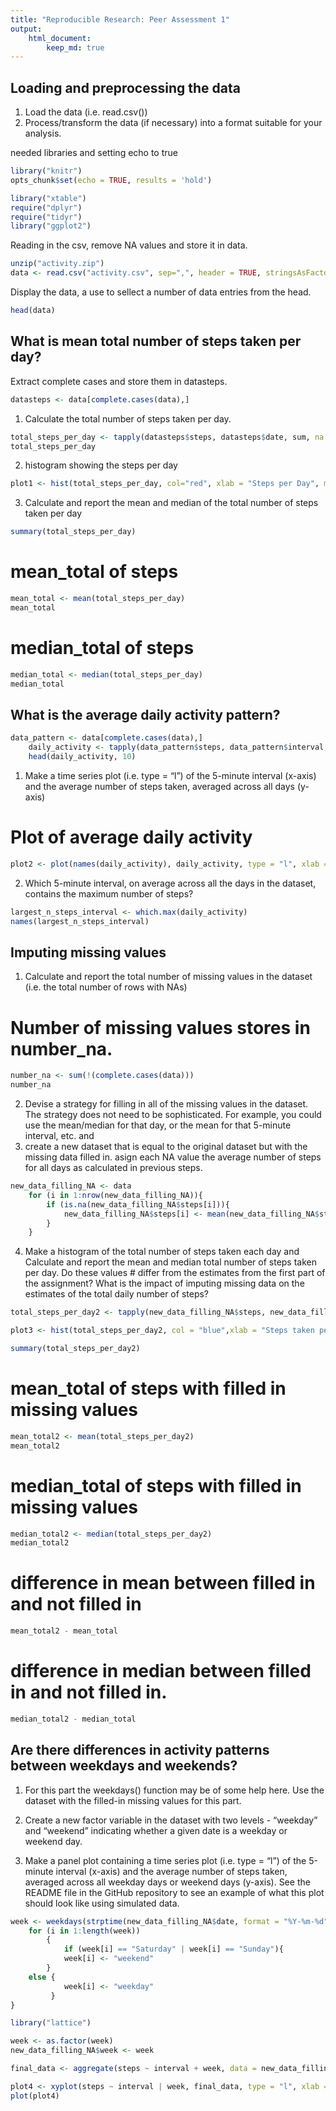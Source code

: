 ```yaml
---
title: "Reproducible Research: Peer Assessment 1"
output:
    html_document:
        keep_md: true
---
```




## Loading and preprocessing the data
 1. Load the data (i.e. read.csv())
 2. Process/transform the data (if necessary) into a format suitable for your analysis.
 
needed libraries and setting echo to true

```r
library("knitr")
opts_chunk$set(echo = TRUE, results = 'hold')
```

```r
library("xtable")
require("dplyr")
require("tidyr")
library("ggplot2")
```

 Reading in the  csv, remove NA values and store it in data.
 
```r
unzip("activity.zip")
data <- read.csv("activity.csv", sep=",", header = TRUE, stringsAsFactors = FALSE, na.strings = "NA")
```

 Display the data, a use to sellect a number of data entries from the head.
 
```r
head(data)
```


## What is mean total number of steps taken per day?

Extract complete cases and store them in datasteps.

```r
datasteps <- data[complete.cases(data),]
```

 1. Calculate the total number of steps taken per day.

```r
total_steps_per_day <- tapply(datasteps$steps, datasteps$date, sum, na.rm = TRUE)
total_steps_per_day
```

 2. histogram showing the steps per day

```r
plot1 <- hist(total_steps_per_day, col="red", xlab = "Steps per Day", main = "Number of Steps per Day")

```

 3. Calculate and report the mean and median of the total number of steps taken per day
 
```r
summary(total_steps_per_day)
```
# mean_total of steps

```r
mean_total <- mean(total_steps_per_day)
mean_total
```

# median_total of steps
```r
median_total <- median(total_steps_per_day)
median_total
```


## What is the average daily activity pattern?

```r
data_pattern <- data[complete.cases(data),]
    daily_activity <- tapply(data_pattern$steps, data_pattern$interval, mean, na.rm = TRUE)
    head(daily_activity, 10)
```

 1. Make a time series plot (i.e. type = "l") of the 5-minute interval (x-axis) and the average number of steps taken, averaged across all days (y-axis)
 
# Plot of average daily activity

```r
plot2 <- plot(names(daily_activity), daily_activity, type = "l", xlab = "5 minute Interval", ylab = "Average Number of Steps Taken Througout the Days", main = "Average Daily Activity", col = "red")

```

 2. Which 5-minute interval, on average across all the days in the dataset, contains the maximum number of steps?
 
```r
largest_n_steps_interval <- which.max(daily_activity)
names(largest_n_steps_interval)
```


## Imputing missing values

 1. Calculate and report the total number of missing values in the dataset (i.e. the total number of rows with NAs) 
 
# Number of missing values stores in number_na.

```r
number_na <- sum(!(complete.cases(data)))
number_na
```

 2. Devise a strategy for filling in all of the missing values in the dataset. The strategy does not need to be sophisticated. For example, you could use the mean/median for that day, or the mean for that 5-minute interval, etc. and 
 3. create a new dataset that is equal to the original dataset but with the missing data filled in. asign each NA value the average number of steps for all days as calculated in previous steps.
 
```r
new_data_filling_NA <- data
    for (i in 1:nrow(new_data_filling_NA)){
        if (is.na(new_data_filling_NA$steps[i])){
            new_data_filling_NA$steps[i] <- mean(new_data_filling_NA$steps[new_data_filling_NA$interval == new_data_filling_NA$interval[i]], na.rm=TRUE)
        }
    }   
```

 4. Make a histogram of the total number of steps taken each day and Calculate and report the mean and median total number of steps taken per day. Do these values # differ from the estimates from the first part of the assignment? What is the impact of imputing missing data on the estimates of the total daily number of steps?
 
```r
total_steps_per_day2 <- tapply(new_data_filling_NA$steps, new_data_filling_NA$date, sum)
```

```r
plot3 <- hist(total_steps_per_day2, col = "blue",xlab = "Steps taken per Day", main = "Average number of Steps per Day\n With Filled in Missing Values")

```

```r
summary(total_steps_per_day2)
```

# mean_total of steps with filled in missing values

```r
mean_total2 <- mean(total_steps_per_day2)
mean_total2
```


# median_total of steps with filled in missing values

```r
median_total2 <- median(total_steps_per_day2)
median_total2
```
# difference in mean between filled in and not filled in

```r
mean_total2 - mean_total
```
# difference in median between filled in and not filled in.

```r
median_total2 - median_total
```


## Are there differences in activity patterns between weekdays and weekends?

 1. For this part the weekdays() function may be of some help here. Use the dataset with the filled-in missing values for this part.

 2. Create a new factor variable in the dataset with two levels - "weekday" and "weekend" indicating whether a given date is a weekday or weekend day.

 3. Make a panel plot containing a time series plot (i.e. type = "l") of the 5-minute interval (x-axis) and the average number of steps taken, averaged across all weekday days or weekend days (y-axis). See the README file in the GitHub repository to see an example of what this plot should look like using simulated data.
 
```r
week <- weekdays(strptime(new_data_filling_NA$date, format = "%Y-%m-%d"))
    for (i in 1:length(week))
        {
            if (week[i] == "Saturday" | week[i] == "Sunday"){
            week[i] <- "weekend"
        } 
    else {
            week[i] <- "weekday"
         }
}
```

```r
library("lattice")
```

```r
week <- as.factor(week)
new_data_filling_NA$week <- week
```

```r
final_data <- aggregate(steps ~ interval + week, data = new_data_filling_NA, mean)
```

```r
plot4 <- xyplot(steps ~ interval | week, final_data, type = "l", xlab = "Interval", ylab = "Number of steps", main = "Average steps, averaged across all weekday days or weekend days", layout = c(1, 2))
plot(plot4)
```
